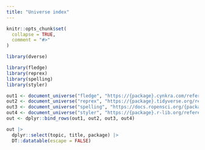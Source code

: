 ```yaml
---
title: "Universe index"
---
```


```r
knitr::opts_chunk$set(
  collapse = TRUE,
  comment = "#>"
)
```


```r
library(dverse)

library(fledge)
library(reprex)
library(spelling)
library(styler)

out1 <- document_universe("fledge", "https://{package}.cynkra.com/reference/{topic}.html")
out2 <- document_universe("reprex", "https://{package}.tidyverse.org/reference/{topic}.html")
out3 <- document_universe("spelling", "https://docs.ropensci.org/{package}/reference/{topic}.html")
out4 <- document_universe("styler", "https://{package}.r-lib.org/reference/{topic}.html")
out <- dplyr::bind_rows(out1, out2, out3, out4)

out |> 
  dplyr::select(topic, title, package) |> 
  DT::datatable(escape = FALSE)
```

